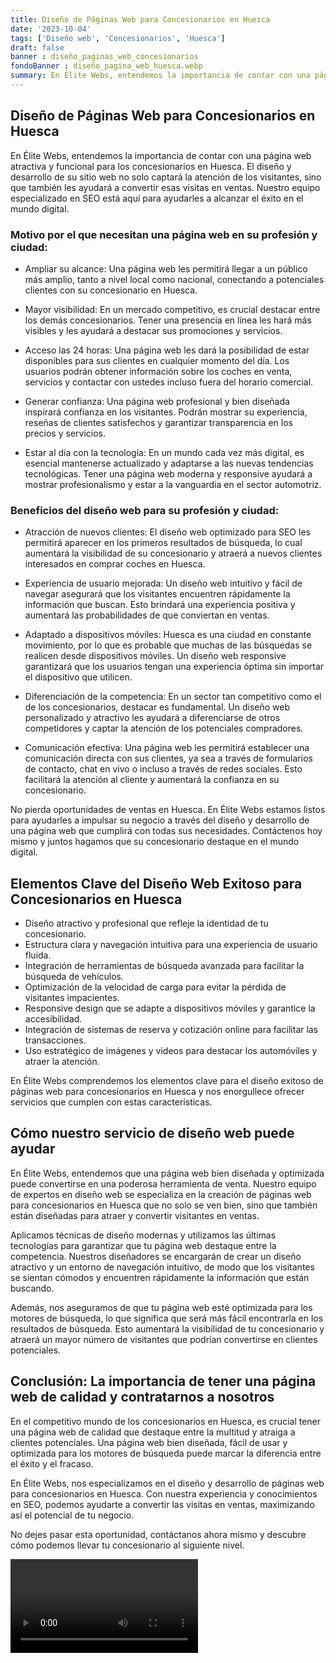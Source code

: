 ```yaml
---
title: Diseño de Páginas Web para Concesionarios en Huesca
date: '2023-10-04'
tags: ['Diseño web', 'Concesionarios', 'Huesca']
draft: false
banner : diseño_paginas_web_concesionarios
fondoBanner : diseño_pagina_web_huesca.webp
summary: En Élite Webs, entendemos la importancia de contar con una página web atractiva y funcional para los concesionarios en Huesca. El diseño y desarrollo de su sitio web no solo captará la atención de los visitantes, sino que también les ayudará a convertir esas visitas en ventas. Nuestro equipo especializado en SEO está aquí para ayudarles a alcanzar el éxito en el mundo digital.
---
```


## Diseño de Páginas Web para Concesionarios en Huesca

En Élite Webs, entendemos la importancia de contar con una página web atractiva y funcional para los concesionarios en Huesca. El diseño y desarrollo de su sitio web no solo captará la atención de los visitantes, sino que también les ayudará a convertir esas visitas en ventas. Nuestro equipo especializado en SEO está aquí para ayudarles a alcanzar el éxito en el mundo digital.

### Motivo por el que necesitan una página web en su profesión y ciudad:

- Ampliar su alcance: Una página web les permitirá llegar a un público más amplio, tanto a nivel local como nacional, conectando a potenciales clientes con su concesionario en Huesca.

- Mayor visibilidad: En un mercado competitivo, es crucial destacar entre los demás concesionarios. Tener una presencia en línea les hará más visibles y les ayudará a destacar sus promociones y servicios.

- Acceso las 24 horas: Una página web les dará la posibilidad de estar disponibles para sus clientes en cualquier momento del día. Los usuarios podrán obtener información sobre los coches en venta, servicios y contactar con ustedes incluso fuera del horario comercial.

- Generar confianza: Una página web profesional y bien diseñada inspirará confianza en los visitantes. Podrán mostrar su experiencia, reseñas de clientes satisfechos y garantizar transparencia en los precios y servicios.

- Estar al día con la tecnología: En un mundo cada vez más digital, es esencial mantenerse actualizado y adaptarse a las nuevas tendencias tecnológicas. Tener una página web moderna y responsive ayudará a mostrar profesionalismo y estar a la vanguardia en el sector automotriz.

### Beneficios del diseño web para su profesión y ciudad:

- Atracción de nuevos clientes: El diseño web optimizado para SEO les permitirá aparecer en los primeros resultados de búsqueda, lo cual aumentará la visibilidad de su concesionario y atraerá a nuevos clientes interesados en comprar coches en Huesca.

- Experiencia de usuario mejorada: Un diseño web intuitivo y fácil de navegar asegurará que los visitantes encuentren rápidamente la información que buscan. Esto brindará una experiencia positiva y aumentará las probabilidades de que conviertan en ventas.

- Adaptado a dispositivos móviles: Huesca es una ciudad en constante movimiento, por lo que es probable que muchas de las búsquedas se realicen desde dispositivos móviles. Un diseño web responsive garantizará que los usuarios tengan una experiencia óptima sin importar el dispositivo que utilicen.

- Diferenciación de la competencia: En un sector tan competitivo como el de los concesionarios, destacar es fundamental. Un diseño web personalizado y atractivo les ayudará a diferenciarse de otros competidores y captar la atención de los potenciales compradores.

- Comunicación efectiva: Una página web les permitirá establecer una comunicación directa con sus clientes, ya sea a través de formularios de contacto, chat en vivo o incluso a través de redes sociales. Esto facilitará la atención al cliente y aumentará la confianza en su concesionario.

No pierda oportunidades de ventas en Huesca. En Élite Webs estamos listos para ayudarles a impulsar su negocio a través del diseño y desarrollo de una página web que cumplirá con todas sus necesidades. Contáctenos hoy mismo y juntos hagamos que su concesionario destaque en el mundo digital.

<GifSeo />

<Cta />

## Elementos Clave del Diseño Web Exitoso para Concesionarios en Huesca

- Diseño atractivo y profesional que refleje la identidad de tu concesionario.
- Estructura clara y navegación intuitiva para una experiencia de usuario fluida.
- Integración de herramientas de búsqueda avanzada para facilitar la búsqueda de vehículos.
- Optimización de la velocidad de carga para evitar la pérdida de visitantes impacientes.
- Responsive design que se adapte a dispositivos móviles y garantice la accesibilidad.
- Integración de sistemas de reserva y cotización online para facilitar las transacciones.
- Uso estratégico de imágenes y videos para destacar los automóviles y atraer la atención.

En Élite Webs comprendemos los elementos clave para el diseño exitoso de páginas web para concesionarios en Huesca y nos enorgullece ofrecer servicios que cumplen con estas características.

## Cómo nuestro servicio de diseño web puede ayudar

En Élite Webs, entendemos que una página web bien diseñada y optimizada puede convertirse en una poderosa herramienta de venta. Nuestro equipo de expertos en diseño web se especializa en la creación de páginas web para concesionarios en Huesca que no solo se ven bien, sino que también están diseñadas para atraer y convertir visitantes en ventas.

Aplicamos técnicas de diseño modernas y utilizamos las últimas tecnologías para garantizar que tu página web destaque entre la competencia. Nuestros diseñadores se encargarán de crear un diseño atractivo y un entorno de navegación intuitivo, de modo que los visitantes se sientan cómodos y encuentren rápidamente la información que están buscando.

Además, nos aseguramos de que tu página web esté optimizada para los motores de búsqueda, lo que significa que será más fácil encontrarla en los resultados de búsqueda. Esto aumentará la visibilidad de tu concesionario y atraerá un mayor número de visitantes que podrían convertirse en clientes potenciales.

## Conclusión: La importancia de tener una página web de calidad y contratarnos a nosotros

En el competitivo mundo de los concesionarios en Huesca, es crucial tener una página web de calidad que destaque entre la multitud y atraiga a clientes potenciales. Una página web bien diseñada, fácil de usar y optimizada para los motores de búsqueda puede marcar la diferencia entre el éxito y el fracaso.

En Élite Webs, nos especializamos en el diseño y desarrollo de páginas web para concesionarios en Huesca. Con nuestra experiencia y conocimientos en SEO, podemos ayudarte a convertir las visitas en ventas, maximizando así el potencial de tu negocio.

No dejes pasar esta oportunidad, contáctanos ahora mismo y descubre cómo podemos llevar tu concesionario al siguiente nivel.

<Video />

<CtaBot job='Concesionarios' city='Huesca'/>

<Gmaps query='Huesca+españa+maps' />